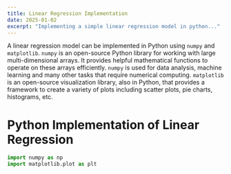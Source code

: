 ```yaml
---
title: Linear Regression Implementation
date: 2025-01-02
excerpt: "Implementing a simple linear regression model in python..."
---
```

A linear regression model can be implemented in Python using `numpy` and `matplotlib`. `numpy` is an open-source Python library for working with large multi-dimensional arrays. It provides helpful mathematical functions to operate on these arrays efficiently. `numpy` is used for data analysis, machine learning and many other tasks that require numerical computing. `matplotlib` is an open-source visualization library, also in Python, that provides a framework to create a variety of plots including scatter plots, pie charts, histograms, etc.

# Python Implementation of Linear Regression
```python
import numpy as np
import matplotlib.plot as plt
```
